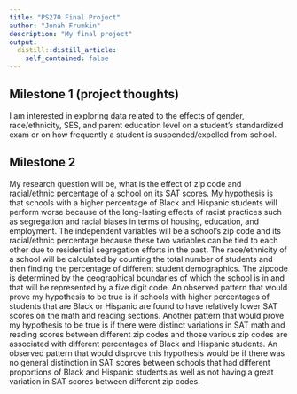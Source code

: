 ```yaml
---
title: "PS270 Final Project"
author: "Jonah Frumkin"
description: "My final project"
output:
  distill::distill_article:
    self_contained: false
---
```




## Milestone 1 (project thoughts)

I am interested in exploring data related to the effects of gender, race/ethnicity, SES, and parent education level on a student's standardized exam or on how frequently a student is suspended/expelled from school.

## Milestone 2 

My research question will be, what is the effect of zip code and racial/ethnic percentage of a school on its SAT scores. My hypothesis is that schools with a higher percentage of Black and Hispanic students will perform worse because of the long-lasting effects of racist practices such as segregation and racial biases in terms of housing, education, and employment. The independent variables will be a school's zip code and its racial/ethnic percentage because these two variables can be tied to each other due to residential segregation efforts in the past. The race/ethnicity of a school will be calculated by counting the total number of students and then finding the percentage of different student demographics. The zipcode is determined by the geographical boundaries of which the school is in and that will be represented by a five digit code. An observed pattern that would prove my hypothesis to be true is if schools with higher percentages of students that are Black or Hispanic are found to have relatively lower SAT scores on the math and reading sections. Another pattern that would prove my hypothesis to be true is if there were distinct variations in SAT math and reading scores between different zip codes and those various zip codes are associated with different percentages of Black and Hispanic students. An observed pattern that would disprove this hypothesis would be if there was no general distinction in SAT scores between schools that had different proportions of Black and Hispanic students as well as not having a great variation in SAT scores between different zip codes.

